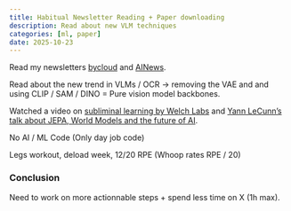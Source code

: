 ```yaml
---
title: Habitual Newsletter Reading + Paper downloading
description: Read about new VLM techniques
categories: [ml, paper]
date: 2025-10-23
---
```


Read my newsletters [bycloud](mail.bycloud.ai){target=_blank} and [AINews](news.smol.ai){target=_blank}.

Read about the new trend in VLMs / OCR -> removing the VAE and and using CLIP / SAM / DINO = Pure vision model backbones.

Watched a video on [subliminal learning by Welch Labs](https://www.youtube.com/watch?v=NUAb6zHXqdI){target=_blank} and [Yann LeCunn's talk about JEPA, World Models and the future of AI](https://www.youtube.com/watch?v=yUmDRxV0krg){target=_blank}.

No AI / ML Code (Only day job code)

Legs workout, deload week, 12/20 RPE (Whoop rates RPE / 20)

### Conclusion

Need to work on more actionnable steps + spend less time on X (1h max).
